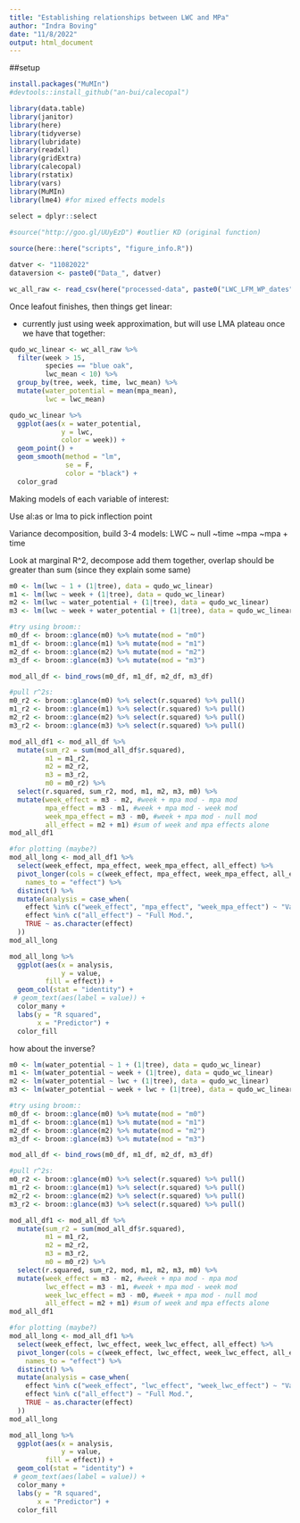 ```yaml
---
title: "Establishing relationships between LWC and MPa"
author: "Indra Boving"
date: "11/8/2022"
output: html_document
---
```


##setup
```r
install.packages("MuMIn")
#devtools::install_github("an-bui/calecopal")

library(data.table)
library(janitor)
library(here)
library(tidyverse)
library(lubridate)
library(readxl)
library(gridExtra)
library(calecopal)
library(rstatix)
library(vars)
library(MuMIn)
library(lme4) #for mixed effects models

select = dplyr::select
 
#source("http://goo.gl/UUyEzD") #outlier KD (original function)

source(here::here("scripts", "figure_info.R"))

datver <- "11082022"
dataversion <- paste0("Data_", datver)
```


```r
wc_all_raw <- read_csv(here("processed-data", paste0("LWC_LFM_WP_dates",datver,".csv"))) %>% 

```

Once leafout finishes, then things get linear: 

- currently just using week approximation, but will use LMA plateau once we have that together:

```r
qudo_wc_linear <- wc_all_raw %>% 
  filter(week > 15, 
         species == "blue oak", 
         lwc_mean < 10) %>% 
  group_by(tree, week, time, lwc_mean) %>% 
  mutate(water_potential = mean(mpa_mean), 
         lwc = lwc_mean) 
```



```r
qudo_wc_linear %>% 
  ggplot(aes(x = water_potential, 
             y = lwc, 
             color = week)) +
  geom_point() +
  geom_smooth(method = "lm", 
              se = F, 
              color = "black") +
  color_grad
```

Making models of each variable of interest: 

Use al:as or lma to pick inflection point

Variance decomposition, build 3-4 models:
LWC ~ null
~time
~mpa
~mpa + time

Look at marginal R^2, decompose add them together, overlap should be greater than sum (since they explain some same)

```r
m0 <- lm(lwc ~ 1 + (1|tree), data = qudo_wc_linear)
m1 <- lm(lwc ~ week + (1|tree), data = qudo_wc_linear)
m2 <- lm(lwc ~ water_potential + (1|tree), data = qudo_wc_linear)
m3 <- lm(lwc ~ week + water_potential + (1|tree), data = qudo_wc_linear)

#try using broom::
m0_df <- broom::glance(m0) %>% mutate(mod = "m0")
m1_df <- broom::glance(m1) %>% mutate(mod = "m1")
m2_df <- broom::glance(m2) %>% mutate(mod = "m2")
m3_df <- broom::glance(m3) %>% mutate(mod = "m3")

mod_all_df <- bind_rows(m0_df, m1_df, m2_df, m3_df) 

#pull r^2s:
m0_r2 <- broom::glance(m0) %>% select(r.squared) %>% pull()
m1_r2 <- broom::glance(m1) %>% select(r.squared) %>% pull()
m2_r2 <- broom::glance(m2) %>% select(r.squared) %>% pull()
m3_r2 <- broom::glance(m3) %>% select(r.squared) %>% pull()

mod_all_df1 <- mod_all_df %>% 
  mutate(sum_r2 = sum(mod_all_df$r.squared), 
         m1 = m1_r2, 
         m2 = m2_r2, 
         m3 = m3_r2, 
         m0 = m0_r2) %>% 
  select(r.squared, sum_r2, mod, m1, m2, m3, m0) %>% 
  mutate(week_effect = m3 - m2, #week + mpa mod - mpa mod
         mpa_effect = m3 - m1, #week + mpa mod - week mod
         week_mpa_effect = m3 - m0, #week + mpa mod - null mod
         all_effect = m2 + m1) #sum of week and mpa effects alone
mod_all_df1

#for plotting (maybe?)
mod_all_long <- mod_all_df1 %>% 
  select(week_effect, mpa_effect, week_mpa_effect, all_effect) %>% 
  pivot_longer(cols = c(week_effect, mpa_effect, week_mpa_effect, all_effect), 
    names_to = "effect") %>% 
  distinct() %>% 
  mutate(analysis = case_when(
    effect %in% c("week_effect", "mpa_effect", "week_mpa_effect") ~ "Var. Decomp", 
    effect %in% c("all_effect") ~ "Full Mod.", 
    TRUE ~ as.character(effect)
  ))
mod_all_long

mod_all_long %>% 
  ggplot(aes(x = analysis, 
             y = value, 
         fill = effect)) +
  geom_col(stat = "identity") +
 # geom_text(aes(label = value)) +
  color_many +
  labs(y = "R squared", 
       x = "Predictor") +
  color_fill
```

how about the inverse?

```r
m0 <- lm(water_potential ~ 1 + (1|tree), data = qudo_wc_linear)
m1 <- lm(water_potential ~ week + (1|tree), data = qudo_wc_linear)
m2 <- lm(water_potential ~ lwc + (1|tree), data = qudo_wc_linear)
m3 <- lm(water_potential ~ week + lwc + (1|tree), data = qudo_wc_linear)

#try using broom::
m0_df <- broom::glance(m0) %>% mutate(mod = "m0")
m1_df <- broom::glance(m1) %>% mutate(mod = "m1")
m2_df <- broom::glance(m2) %>% mutate(mod = "m2")
m3_df <- broom::glance(m3) %>% mutate(mod = "m3")

mod_all_df <- bind_rows(m0_df, m1_df, m2_df, m3_df) 

#pull r^2s:
m0_r2 <- broom::glance(m0) %>% select(r.squared) %>% pull()
m1_r2 <- broom::glance(m1) %>% select(r.squared) %>% pull()
m2_r2 <- broom::glance(m2) %>% select(r.squared) %>% pull()
m3_r2 <- broom::glance(m3) %>% select(r.squared) %>% pull()

mod_all_df1 <- mod_all_df %>% 
  mutate(sum_r2 = sum(mod_all_df$r.squared), 
         m1 = m1_r2, 
         m2 = m2_r2, 
         m3 = m3_r2, 
         m0 = m0_r2) %>% 
  select(r.squared, sum_r2, mod, m1, m2, m3, m0) %>% 
  mutate(week_effect = m3 - m2, #week + mpa mod - mpa mod
         lwc_effect = m3 - m1, #week + mpa mod - week mod
         week_lwc_effect = m3 - m0, #week + mpa mod - null mod
         all_effect = m2 + m1) #sum of week and mpa effects alone
mod_all_df1

#for plotting (maybe?)
mod_all_long <- mod_all_df1 %>% 
  select(week_effect, lwc_effect, week_lwc_effect, all_effect) %>% 
  pivot_longer(cols = c(week_effect, lwc_effect, week_lwc_effect, all_effect), 
    names_to = "effect") %>% 
  distinct() %>% 
  mutate(analysis = case_when(
    effect %in% c("week_effect", "lwc_effect", "week_lwc_effect") ~ "Var. Decomp", 
    effect %in% c("all_effect") ~ "Full Mod.", 
    TRUE ~ as.character(effect)
  ))
mod_all_long

mod_all_long %>% 
  ggplot(aes(x = analysis, 
             y = value, 
         fill = effect)) +
  geom_col(stat = "identity") +
 # geom_text(aes(label = value)) +
  color_many +
  labs(y = "R squared", 
       x = "Predictor") +
  color_fill
```
